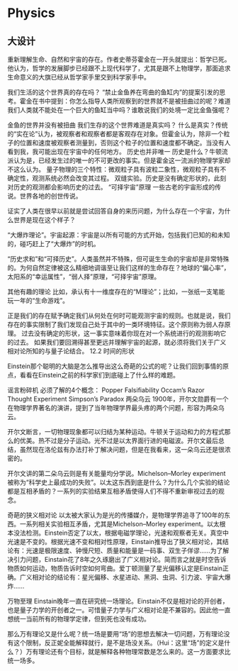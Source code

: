 # Physics

## 大设计 {#dasheji}

重新理解生命、自然和宇宙的存在。作者史蒂芬霍金在一开头就提出：哲学已死。他认为，哲学的发展脚步已经跟不上现代科学了，尤其是跟不上物理学，那面追求生命意义的大旗已经从哲学家手里交到科学家手中。

我们生活的这个世界真的存在吗？
“禁止金鱼养在弯曲的鱼缸内”的提案引发的思考。霍金在书中提到：你怎么指导人类所观察到的世界就不是被扭曲过的呢？难道我们人类就不能处在一个巨大的鱼缸当中吗？谁敢说我们的处境一定比金鱼强呢？

金鱼的世界并没有被扭曲
我们生存的这个世界难道是真实吗？
什么是真实？传统的“实在论”认为，被观察者和观察者都是客观存在对象。但霍金认为，除非一个粒子的位置和速度被观察者测量到，否则这个粒子的位置和速度都不确定。当没有人看到我，我可能出现在宇宙中的任何地方。
历史也并非唯一
历史是什么？牛顿流派认为是，已经发生过的唯一的不可更改的事实。但是霍金这一流派的物理学家却不这么认为。
量子物理的三个特性：微观粒子具有波粒二象性，微观粒子具有不确定性，观测系统必然会改变其过程。
双缝实验。历史是没有确定形状的，此刻对历史的观测都会影响历史的过去。
“可择宇宙”原理
一些古老的宇宙形成的传说。世界各地的创世传说。

证实了人类在很早以前就是尝试回答自身的来历问题，为什么存在一个宇宙，为什么世界是现在这个样子？

“大爆炸理论”。宇宙起源：宇宙是以所有可能的方式开始，包括我们已知的和未知的，碰巧赶上了“大爆炸”的时机。

“历史求和”和“可择历史”。人类虽然并不特殊，但可诞生生命的宇宙却是非常特殊的。为何自然定律被这么精细地调谐至让我们这样的生命存在？地球的“偏心率”，太阳系的“幸运属性”，“弱人择”原理，“可择宇宙”原理。

其他有趣的理论
比如，承认有十一维度存在的“M理论”；比如，一张纸一支笔能玩一年的“生命游戏”。

正是我们的存在赋予确定我们从何处在何时可能观测宇宙的规则。也就是说，我们存在的事实限制了我们发现自己处于其中的一类环境特征。这个原则称为弱人存原理。
过去没有确定的形状，这一事实意味着你现在对一个系统进行的观测影响它的过去。
如果我们要回溯得甚至更远并理解宇宙的起源，就必须将我们关于广义相对论所知的与量子论结合。
12.2 时间的形状

Einstein那个聪明的大脑是怎么推导出这么奇葩的公式的呢？让我们回到事情的原点，看看在Einstein之前的科学家们到底碰上了什么样的难题。

谣言粉碎机
必须了解的4个概念：
Popper Falsifiability
Occam’s Razor
Thought Experiment
Simpson’s Paradox
两朵乌云
1900年，开尔文勋爵有一个在物理学界著名的演讲，提到了当年物理学界最头疼的两个问题，形容为两朵乌云。

开尔文断言，一切物理现象都可以归结为某种运动。牛顿关于运动和力的方程式那么的优美。热不过是分子运动。光不过是以太界面行进的电磁波。开尔文最后总结，虽然现在洛伦兹有办法打补丁解决问题，但是在我看来，这一朵乌云还是很浓密的。

开尔文讲的第二朵乌云则是有关能量均分学说。Michelson–Morley experiment被称为“科学史上最成功的失败”。以太这东西到底是什么？为什么几个实验的结论都是互相矛盾的？一系列的实验结果互相矛盾使得人们不得不重新审视过去的观念。

奇葩的狭义相对论
以太被大家认为是光的传播媒介，是物理学界追寻了100年的东西。一系列相关实验相互矛盾，尤其是Michelson–Morley experiment。以太根本没法检测。Einstein否定了以太，根据电磁学理论，光速和观察者无关。真空中光速是不变的。根据光速不变和相对性原理，Einstain推导出了狭义相对论，其结论有：光速是极限速度、钟慢尺短、质量和能量是一码事、双生子佯谬……为了解决引力问题，Einstain花了8年之久琢磨出了广义相对论。简而言之就是时空告诉物质如何运动，物质告诉时空如何弯曲。爱丁顿测量了星光偏移认定是Einstain正确。广义相对论的结论有：星光偏移、水星进动、黑洞、虫洞、引力波、宇宙大爆炸……

万物至理
Einstain晚年一直在研究统一场理论。Einstain不仅是相对论的开创者，也是量子力学的开创者之一。可惜量子力学与广义相对论是不兼容的。因此他一直想统一当前所有的物理学定律，但到死也没有成功。

那么万有理论又是什么呢？统一场是要用“场”的思想去解决一切问题，万有理论没有这个限制，反正妮全能解释就行，是不是场没关系。（Hui：这里“场”的定义是什么？）万有理论还有个目标，就是解释各种物理常数是怎么来的。这一方面要求比统一场多。
